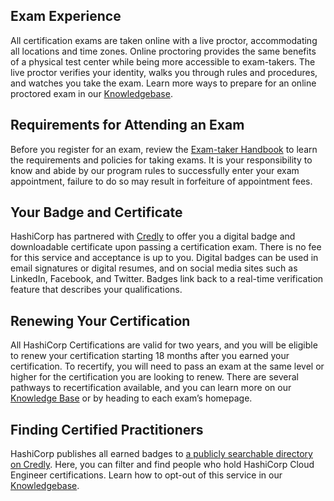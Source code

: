 <!-- Each "## Heading Two" section in this document will be used to populate an FAQ item -->

## Exam Experience

All certification exams are taken online with a live proctor, accommodating all locations and time zones. Online proctoring provides the same benefits of a physical test center while being more accessible to exam-takers. The live proctor verifies your identity, walks you through rules and procedures, and watches you take the exam. Learn more ways to prepare for an online proctored exam in our [Knowledgebase](https://hashicorp-certifications.zendesk.com/hc/en-us/sections/360009756751-Taking-Your-Exam).

## Requirements for Attending an Exam

Before you register for an exam, review the [Exam-taker Handbook](https://hashicorp-certifications.zendesk.com/hc/en-us/articles/360048211571) to learn the requirements and policies for taking exams. It is your responsibility to know and abide by our program rules to successfully enter your exam appointment, failure to do so may result in forfeiture of appointment fees.

## Your Badge and Certificate

HashiCorp has partnered with [Credly](https://www.credly.com/organizations/hashicorp/badges) to offer you a digital badge and downloadable certificate upon passing a certification exam. There is no fee for this service and acceptance is up to you. Digital badges can be used in email signatures or digital resumes, and on social media sites such as LinkedIn, Facebook, and Twitter. Badges link back to a real-time verification feature that describes your qualifications.

## Renewing Your Certification

All HashiCorp Certifications are valid for two years, and you will be eligible to renew your certification starting 18 months after you earned your certification. To recertify, you will need to pass an exam at the same level or higher for the certification you are looking to renew. There are several pathways to recertification available, and you can learn more on our [Knowledge Base](https://hashicorp-certifications.zendesk.com/hc/en-us/articles/9677396620941-How-can-I-get-recertified-) or by heading to each exam’s homepage.

## Finding Certified Practitioners

HashiCorp publishes all earned badges to [a publicly searchable directory on Credly](https://www.credly.com/organizations/hashicorp/directory). Here, you can filter and find people who hold HashiCorp Cloud Engineer certifications. Learn how to opt-out of this service in our [Knowledgebase](https://hashicorp-certifications.zendesk.com/hc/en-us/articles/5811382524429-Public-Credential-Directory).


